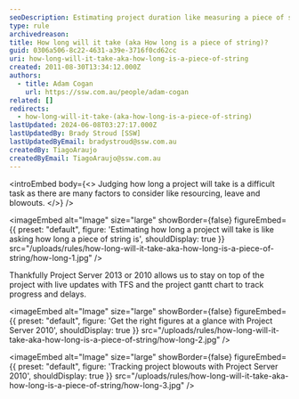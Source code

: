 ```yaml
---
seoDescription: Estimating project duration like measuring a piece of string, consider resources, leave, and blowouts to track progress with TFS and gantt charts in Project Server 2013 or 2010.
type: rule
archivedreason:
title: How long will it take (aka How long is a piece of string)?
guid: 0306a506-8c22-4631-a39e-3716f0cd62cc
uri: how-long-will-it-take-aka-how-long-is-a-piece-of-string
created: 2011-08-30T13:34:12.000Z
authors:
  - title: Adam Cogan
    url: https://ssw.com.au/people/adam-cogan
related: []
redirects:
  - how-long-will-it-take-(aka-how-long-is-a-piece-of-string)
lastUpdated: 2024-06-08T03:27:17.000Z
lastUpdatedBy: Brady Stroud [SSW]
lastUpdatedByEmail: bradystroud@ssw.com.au
createdBy: TiagoAraujo
createdByEmail: TiagoAraujo@ssw.com.au
---
```


<introEmbed
  body={<>
Judging how long a project will take is a difficult task as there are many factors to consider like resourcing, leave and blowouts.
  </>}
/>

<imageEmbed
  alt="Image"
  size="large"
  showBorder={false}
  figureEmbed={{
    preset: "default",
    figure: 'Estimating how long a project will take is like asking how long a piece of string is',
    shouldDisplay: true
  }}
  src="/uploads/rules/how-long-will-it-take-aka-how-long-is-a-piece-of-string/how-long-1.jpg"
/>

Thankfully Project Server 2013 or 2010 allows us to stay on top of the project with live updates with TFS and the project gantt chart to track progress and delays.


<imageEmbed
  alt="Image"
  size="large"
  showBorder={false}
  figureEmbed={{
    preset: "default",
    figure: 'Get the right figures at a glance with Project Server 2010',
    shouldDisplay: true
  }}
  src="/uploads/rules/how-long-will-it-take-aka-how-long-is-a-piece-of-string/how-long-2.jpg"
/>


<imageEmbed
  alt="Image"
  size="large"
  showBorder={false}
  figureEmbed={{
    preset: "default",
    figure: 'Tracking project blowouts with Project Server 2010',
    shouldDisplay: true
  }}
  src="/uploads/rules/how-long-will-it-take-aka-how-long-is-a-piece-of-string/how-long-3.jpg"
/>

